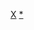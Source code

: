 {{Asbox
| image     = Xizang prfc map.png
| pix       = 30
| subject   = 
| qualifier = 關於[[西藏行政区划]]
| category  = 西藏行政区划小作品
| tempsort  = 
| name      = Template:西藏行政区划小作品
}}<noinclude>
[[Category:中国各省行政区划小作品模板|X]]
[[Category:西藏行政区划模板|*]]
</noinclude>